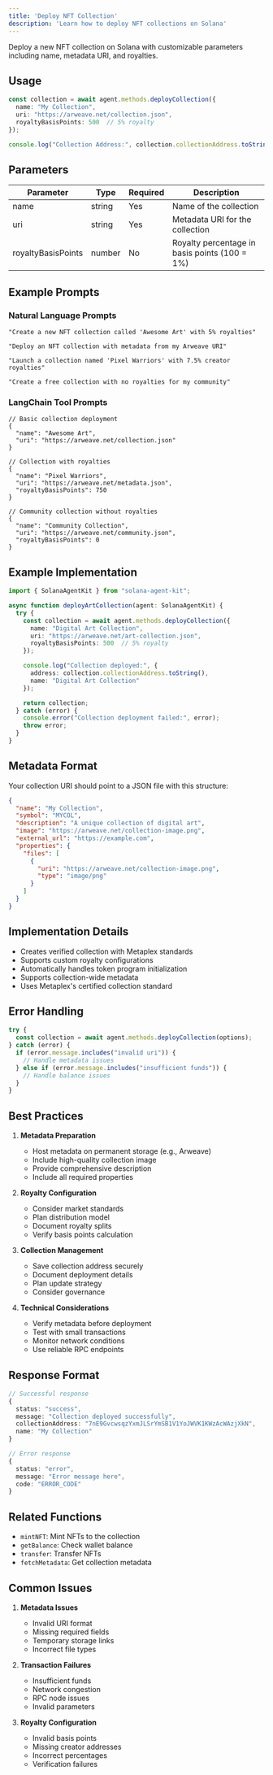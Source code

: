 ```yaml
---
title: 'Deploy NFT Collection'
description: 'Learn how to deploy NFT collections on Solana'
---
```


Deploy a new NFT collection on Solana with customizable parameters including name, metadata URI, and royalties.

## Usage

```typescript
const collection = await agent.methods.deployCollection({
  name: "My Collection",
  uri: "https://arweave.net/collection.json",
  royaltyBasisPoints: 500  // 5% royalty
});

console.log("Collection Address:", collection.collectionAddress.toString());
```

## Parameters

| Parameter | Type | Required | Description |
| --------- | ---- | -------- | ----------- |
| name | string | Yes | Name of the collection |
| uri | string | Yes | Metadata URI for the collection |
| royaltyBasisPoints | number | No | Royalty percentage in basis points (100 = 1%) |

## Example Prompts

### Natural Language Prompts
```text
"Create a new NFT collection called 'Awesome Art' with 5% royalties"

"Deploy an NFT collection with metadata from my Arweave URI"

"Launch a collection named 'Pixel Warriors' with 7.5% creator royalties"

"Create a free collection with no royalties for my community"
```

### LangChain Tool Prompts
```text
// Basic collection deployment
{
  "name": "Awesome Art",
  "uri": "https://arweave.net/collection.json"
}

// Collection with royalties
{
  "name": "Pixel Warriors",
  "uri": "https://arweave.net/metadata.json",
  "royaltyBasisPoints": 750
}

// Community collection without royalties
{
  "name": "Community Collection",
  "uri": "https://arweave.net/community.json",
  "royaltyBasisPoints": 0
}
```

## Example Implementation

```typescript
import { SolanaAgentKit } from "solana-agent-kit";

async function deployArtCollection(agent: SolanaAgentKit) {
  try {
    const collection = await agent.methods.deployCollection({
      name: "Digital Art Collection",
      uri: "https://arweave.net/art-collection.json",
      royaltyBasisPoints: 500  // 5% royalty
    });

    console.log("Collection deployed:", {
      address: collection.collectionAddress.toString(),
      name: "Digital Art Collection"
    });

    return collection;
  } catch (error) {
    console.error("Collection deployment failed:", error);
    throw error;
  }
}
```

## Metadata Format

Your collection URI should point to a JSON file with this structure:

```json
{
  "name": "My Collection",
  "symbol": "MYCOL",
  "description": "A unique collection of digital art",
  "image": "https://arweave.net/collection-image.png",
  "external_url": "https://example.com",
  "properties": {
    "files": [
      {
        "uri": "https://arweave.net/collection-image.png",
        "type": "image/png"
      }
    ]
  }
}
```

## Implementation Details

- Creates verified collection with Metaplex standards
- Supports custom royalty configurations
- Automatically handles token program initialization
- Supports collection-wide metadata
- Uses Metaplex's certified collection standard

## Error Handling

```typescript
try {
  const collection = await agent.methods.deployCollection(options);
} catch (error) {
  if (error.message.includes("invalid uri")) {
    // Handle metadata issues
  } else if (error.message.includes("insufficient funds")) {
    // Handle balance issues
  }
}
```

## Best Practices

1. **Metadata Preparation**
   - Host metadata on permanent storage (e.g., Arweave)
   - Include high-quality collection image
   - Provide comprehensive description
   - Include all required properties

2. **Royalty Configuration**
   - Consider market standards
   - Plan distribution model
   - Document royalty splits
   - Verify basis points calculation

3. **Collection Management**
   - Save collection address securely
   - Document deployment details
   - Plan update strategy
   - Consider governance

4. **Technical Considerations**
   - Verify metadata before deployment
   - Test with small transactions
   - Monitor network conditions
   - Use reliable RPC endpoints

## Response Format

```typescript
// Successful response
{
  status: "success",
  message: "Collection deployed successfully",
  collectionAddress: "7nE9GvcwsqzYxmJLSrYmSB1V1YoJWVK1KWzAcWAzjXkN",
  name: "My Collection"
}

// Error response
{
  status: "error",
  message: "Error message here",
  code: "ERROR_CODE"
}
```

## Related Functions

- `mintNFT`: Mint NFTs to the collection
- `getBalance`: Check wallet balance
- `transfer`: Transfer NFTs
- `fetchMetadata`: Get collection metadata

## Common Issues

1. **Metadata Issues**
   - Invalid URI format
   - Missing required fields
   - Temporary storage links
   - Incorrect file types

2. **Transaction Failures**
   - Insufficient funds
   - Network congestion
   - RPC node issues
   - Invalid parameters

3. **Royalty Configuration**
   - Invalid basis points
   - Missing creator addresses
   - Incorrect percentages
   - Verification failures